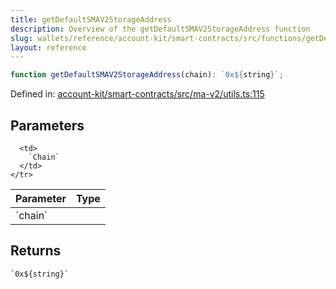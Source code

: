 ```yaml
---
title: getDefaultSMAV2StorageAddress
description: Overview of the getDefaultSMAV2StorageAddress function
slug: wallets/reference/account-kit/smart-contracts/src/functions/getDefaultSMAV2StorageAddress
layout: reference
---
```


```ts
function getDefaultSMAV2StorageAddress(chain): `0x${string}`;
```

Defined in: [account-kit/smart-contracts/src/ma-v2/utils.ts:115](https://github.com/alchemyplatform/aa-sdk/blob/08da565ff1e1b5bcae4581d79993c4ed9e522c16/account-kit/smart-contracts/src/ma-v2/utils.ts#L115)

## Parameters

<table>
  <thead>
    <tr>
      <th align="left">Parameter</th>
      <th align="left">Type</th>
    </tr>
  </thead>

  <tbody>
    <tr>
      <td>
        `chain`
      </td>

      <td>
        `Chain`
      </td>
    </tr>

  </tbody>
</table>

## Returns

`` `0x${string}` ``
